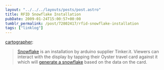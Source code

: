 ```yaml
---
layout: "../../../layouts/posts/post.astro"
title: RFID Snowflake Installation
pubDate: 2009-01-24T15:00:57+00:00
tumblr_permalink: /post/72802417/rfid-snowflake-installation
tags: ["linklog"]
---
```



<Vimeo id="https://vimeo.com/2848870" />

[cartographer][1]:

> [Snowflake][2] is an installation by arduino supplier Tinker.it. Viewers can interact with the display by tapping their Oyster travel card against it which will [generate a snowflake][3] based on the data on the card.

[1]: http://newcartographer.com/post/72788417/rfid-snowflake-installation
[2]: https://vimeo.com/2848870
[3]: http://tinker.it/now/2009/01/16/snowflake-project/
